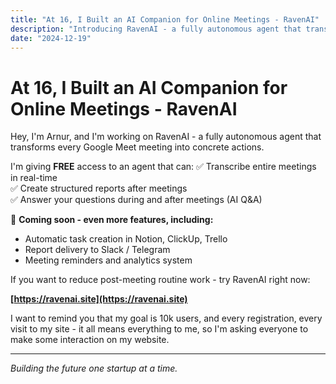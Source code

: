 ```yaml
---
title: "At 16, I Built an AI Companion for Online Meetings - RavenAI"
description: "Introducing RavenAI - a fully autonomous agent that transforms every Google Meet into actionable insights"
date: "2024-12-19"
---
```


# At 16, I Built an AI Companion for Online Meetings - RavenAI

Hey, I'm Arnur, and I'm working on RavenAI - a fully autonomous agent that transforms every Google Meet meeting into concrete actions.

I'm giving **FREE** access to an agent that can:
✅ Transcribe entire meetings in real-time  
✅ Create structured reports after meetings  
✅ Answer your questions during and after meetings (AI Q&A)  

🚀 **Coming soon - even more features, including:**
- Automatic task creation in Notion, ClickUp, Trello
- Report delivery to Slack / Telegram
- Meeting reminders and analytics system

If you want to reduce post-meeting routine work - try RavenAI right now:

**[https://ravenai.site](https://ravenai.site)**

I want to remind you that my goal is 10k users, and every registration, every visit to my site - it all means everything to me, so I'm asking everyone to make some interaction on my website.

---

*Building the future one startup at a time.*